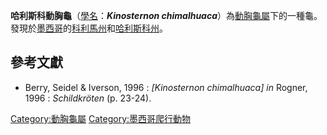 {{Speciesbox
| name = 哈利斯科動胸龜
| image = Striped_Mud_Turtle_20090306_rbrown.jpg
| status = LC
| status_system = IUCN2.3
| status_ref =
| genus = Kinosternon
| species = chimalhuaca
| authority = [[James_F._Berry|Berry]], [[Michael_E._Seidel|Seidel]] & [[John_B._Iverson|Iverson]], 1996
| synonyms = 
* ''Kinosternon chimalhuaca'' <small>Berry, Seidel & Iverson, 1995</small> ''([[nomen_nudum|nomen nudum]])''
* ''Kinosternon chimalhuaca'' <small>Berry, Seidel & Iverson, 1996</small>
| synonyms_ref=<ref name="Fritz 2007">{{Cite journal |journal=Vertebrate Zoology |title=Checklist of Chelonians of the World |year=2007 |author=Fritz Uwe |coauthors=Peter Havaš |volume=57 |issue=2 |pages=251 |id=ISSN 18640-5755 |url=http://www.cnah.org/pdf_files/851.pdf |archiveurl=https://www.webcitation.org/5v20ztMND?url=http://www.cnah.org/pdf_files/851.pdf |archivedate=2010-12-17 |accessdate=29 May 2012 |deadurl=yes }}</ref>
}}

'''哈利斯科動胸龜'''（[[學名|學名]]：'''''Kinosternon chimalhuaca'''''）為[[動胸龜屬|動胸龜屬]]下的一種龜。發現於[[墨西哥|墨西哥]]的[[科利馬州|科利馬州]]和[[哈利斯科州|哈利斯科州]]。

== 參考文獻 ==
{{Reflist}}

* Berry, Seidel & Iverson, 1996 : ''[Kinosternon chimalhuaca]'' ''in'' Rogner, 1996 : ''Schildkröten'' (p. 23-24).
{{Taxonbar|from=Q2636304}}

[[Category:動胸龜屬|Category:動胸龜屬]]
[[Category:墨西哥爬行動物|Category:墨西哥爬行動物]]


{{Turtle-stub}}